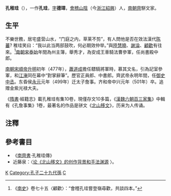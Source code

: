 {{noteTA
|T=zh-hans:孔稚珪;zh-hant:孔稚珪;
|1=zh-hans:珪;zh-hant:珪;
}}
'''孔稚珪'''（{{bd|447年||501年||catIdx=K孔}}），一作'''孔珪'''，[[表字|字]]'''德璋'''，[[會稽|會稽]][[山陰|山陰]]（今[[浙江|浙江]][[紹興|紹興]]）人，[[南朝齊|南朝齊]]駢文家。
==生平==
不樂世務，居宅盛营山水，“门庭之内，草莱不剪”，有人問他是否在效法漢代[[陈蕃|陈蕃]]? 稚珪笑曰：“我以此当两部鼓吹，何必期效仲举。”與[[陸慧曉|陸慧曉]]、[[謝淪|謝淪]]、[[顧歡|顧歡]]有往來。<ref>《[[南史|南史]]》卷七十五〈顧歡〉：“會稽孔珪嘗登嶺尋歡，共談四本。”</ref>[[南朝宋|南朝宋]][[泰始_(刘宋)|泰始]]年間為州主簿，舉秀才，為安成王車騎法曹參軍，任尚書殿中郎。

[[南朝宋順帝|南朝宋順帝]][[升明|升明]]初年（477年），[[蕭道成|蕭道成]]擔任驃騎將軍時，慕其文名，引為記室參軍，和[[江淹|江淹]]同在幕中“對掌辭筆”。歷官正員郎、中書郎。齊武帝永明年間，任[[御史中丞|御史中丞]]。东昏侯[[永元_(南齐)|永元]]元年（499年）迁太子詹事。齐和帝中兴元年（501年）卒。追赠金紫光禄大夫。

《[[隋書|隋書]]·經籍志》載孔稚珪有集10卷，現僅存文10多篇，《[[漢魏六朝百三家集|漢魏六朝百三家集]]》中輯有《孔詹事集》1卷，最著名的作品是骈文《[[北山移文|北山移文]]》，历来为人传诵。

==注釋==
{{reflist}}

==參考書目==
* 《[[南齊書|南齊書]]·孔稚珪傳》
*近藤泉：〈[http://www.nssd.org/articles/article_read.aspx?id=1002571671 论《北山移文》的创作背景和手法渊源] {{Wayback|url=http://www.nssd.org/articles/article_read.aspx?id=1002571671 |date=20180209182645 }}〉。
[[Category:南朝政治人物|K]]
[[Category:孔子二十九代孫|Category:孔子二十九代孫]]
[[Category:孔姓|C]]